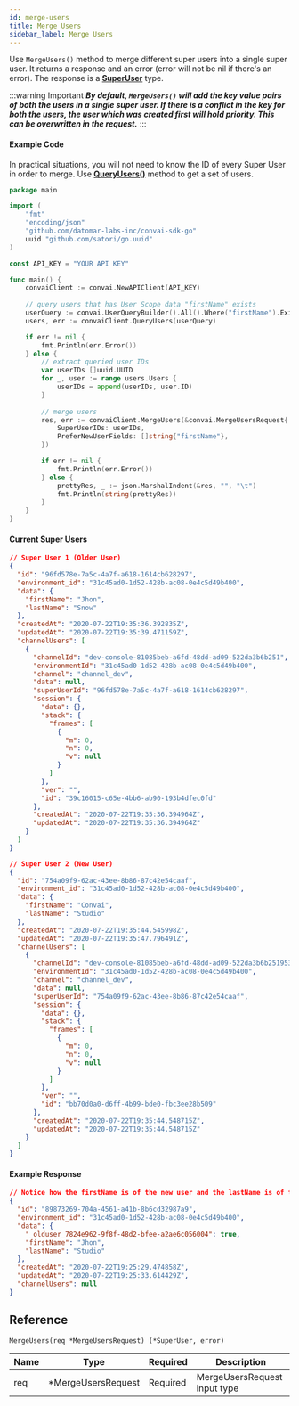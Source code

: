 ```yaml
---
id: merge-users
title: Merge Users
sidebar_label: Merge Users
---
```


Use ```MergeUsers()``` method to merge different super users into a single super user. It returns a response and an error (error will not be nil if there's an error). The response is a **[SuperUser](../types#superuser)** type.

:::warning Important
_**By default, ```MergeUsers()``` will add the key value pairs of both the users in a single super user. If there is a conflict in the key for both the users, the user which was created first will hold priority. This can be overwritten in the request.**_
:::

#### Example Code
In practical situations, you will not need to know the ID of every Super User in order to merge. Use **[QueryUsers()](./query-users)** method to get a set of users.

```go
package main

import (
    "fmt"
    "encoding/json"
    "github.com/datomar-labs-inc/convai-sdk-go"
    uuid "github.com/satori/go.uuid"
)

const API_KEY = "YOUR API KEY"

func main() {
    convaiClient := convai.NewAPIClient(API_KEY)
    
    // query users that has User Scope data "firstName" exists
	userQuery := convai.UserQueryBuilder().All().Where("firstName").Exists().Build()
	users, err := convaiClient.QueryUsers(userQuery)

	if err != nil {
		fmt.Println(err.Error())
	} else {
        // extract queried user IDs
		var userIDs []uuid.UUID
		for _, user := range users.Users {
			userIDs = append(userIDs, user.ID)
		}
		
		// merge users
		res, err := convaiClient.MergeUsers(&convai.MergeUsersRequest{
			SuperUserIDs: userIDs,
			PreferNewUserFields: []string{"firstName"},
		})

		if err != nil {
			fmt.Println(err.Error())
		} else {
			prettyRes, _ := json.MarshalIndent(&res, "", "\t")
			fmt.Println(string(prettyRes))
		}
	}
}
```

#### Current Super Users
```json
// Super User 1 (Older User)
{
  "id": "96fd578e-7a5c-4a7f-a618-1614cb628297",
  "environment_id": "31c45ad0-1d52-428b-ac08-0e4c5d49b400",
  "data": {
    "firstName": "Jhon",
    "lastName": "Snow"
  },
  "createdAt": "2020-07-22T19:35:36.392835Z",
  "updatedAt": "2020-07-22T19:35:39.471159Z",
  "channelUsers": [
    {
      "channelId": "dev-console-81085beb-a6fd-48dd-ad09-522da3b6b251",
      "environmentId": "31c45ad0-1d52-428b-ac08-0e4c5d49b400",
      "channel": "channel_dev",
      "data": null,
      "superUserId": "96fd578e-7a5c-4a7f-a618-1614cb628297",
      "session": {
        "data": {},
        "stack": {
          "frames": [
            {
              "m": 0,
              "n": 0,
              "v": null
            }
          ]
        },
        "ver": "",
        "id": "39c16015-c65e-4bb6-ab90-193b4dfec0fd"
      },
      "createdAt": "2020-07-22T19:35:36.394964Z",
      "updatedAt": "2020-07-22T19:35:36.394964Z"
    }
  ]
}

// Super User 2 (New User)
{
  "id": "754a09f9-62ac-43ee-8b86-87c42e54caaf",
  "environment_id": "31c45ad0-1d52-428b-ac08-0e4c5d49b400",
  "data": {
    "firstName": "Convai",
    "lastName": "Studio"
  },
  "createdAt": "2020-07-22T19:35:44.545998Z",
  "updatedAt": "2020-07-22T19:35:47.796491Z",
  "channelUsers": [
    {
      "channelId": "dev-console-81085beb-a6fd-48dd-ad09-522da3b6b2519535",
      "environmentId": "31c45ad0-1d52-428b-ac08-0e4c5d49b400",
      "channel": "channel_dev",
      "data": null,
      "superUserId": "754a09f9-62ac-43ee-8b86-87c42e54caaf",
      "session": {
        "data": {},
        "stack": {
          "frames": [
            {
              "m": 0,
              "n": 0,
              "v": null
            }
          ]
        },
        "ver": "",
        "id": "bb70d0a0-d6ff-4b99-bde0-fbc3ee28b509"
      },
      "createdAt": "2020-07-22T19:35:44.548715Z",
      "updatedAt": "2020-07-22T19:35:44.548715Z"
    }
  ]
}
```

#### Example Response
```json
// Notice how the firstName is of the new user and the lastName is of the old user
{
  "id": "89873269-704a-4561-a41b-8b6cd32987a9",
  "environment_id": "31c45ad0-1d52-428b-ac08-0e4c5d49b400",
  "data": {
    "_olduser_7824e962-9f8f-48d2-bfee-a2ae6c056004": true,
    "firstName": "Jhon",
    "lastName": "Studio"
  },
  "createdAt": "2020-07-22T19:25:29.474858Z",
  "updatedAt": "2020-07-22T19:25:33.614429Z",
  "channelUsers": null
}
```

## Reference
```MergeUsers(req *MergeUsersRequest) (*SuperUser, error)```

| Name  | Type             | Required | Description          |
|-------|------------------|----------|----------------------|
| req | \*MergeUsersRequest      | Required | MergeUsersRequest input type |